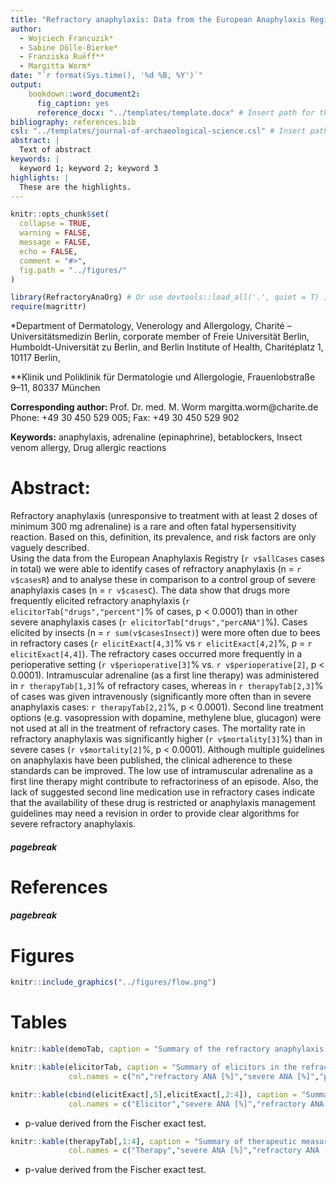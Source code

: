 ```yaml
---
title: "Refractory anaphylaxis: Data from the European Anaphylaxis Registry"
author:
  - Wojciech Francuzik*
  - Sabine Dölle-Bierke*
  - Franziska Ruëff**
  - Margitta Worm*
date: "`r format(Sys.time(), '%d %B, %Y')`"
output: 
    bookdown::word_document2:
      fig_caption: yes
      reference_docx: "../templates/template.docx" # Insert path for the DOCX file
bibliography: references.bib
csl: "../templates/journal-of-archaeological-science.csl" # Insert path for the bib-style
abstract: |
  Text of abstract
keywords: |
  keyword 1; keyword 2; keyword 3
highlights: |
  These are the highlights. 
---
```



<!-- This is the format for text comments that will be ignored during renderings. Do not put R code in these comments because it will not be ignored. -->

```r
knitr::opts_chunk$set(
  collapse = TRUE,
  warning = FALSE,
  message = FALSE,
  echo = FALSE,
  comment = "#>",
  fig.path = "../figures/"
)

library(RefractoryAnaOrg) # Or use devtools::load_all('.', quiet = T) if your code is in script files, rather than as functions in the `/R` diretory
require(magrittr)
```


*Department of Dermatology, Venerology and Allergology, Charité – Universitätsmedizin Berlin, corporate member of Freie Universität Berlin, Humboldt-Universität zu Berlin, and Berlin Institute of Health, Charitéplatz 1, 10117 Berlin,

**Klinik und Poliklinik für Dermatologie und Allergologie, Frauenlobstraße 9–11, 80337 München

**Corresponding author: **
Prof. Dr. med. M. Worm margitta.worm@charite.de
Phone: +49 30 450 529 005;	  Fax: +49 30 450 529 902


**Keywords:** 
anaphylaxis, adrenaline (epinaphrine), betablockers, Insect venom allergy, Drug allergic reactions


# Abstract: 
<!-- 350 Words unstructured -->
Refractory anaphylaxis (unresponsive to treatment with at least 2 doses of minimum 300 mg adrenaline) is a rare and often fatal hypersensitivity reaction. Based on this, definition, its prevalence, and risk factors are only vaguely described.  
Using the data from the European Anaphylaxis Registry (`r v$allCases` cases in total) we were able to identify cases of refractory anaphylaxis (n = `r v$casesR`) and to analyse these in comparison to a control group of severe anaphylaxis cases (n = `r v$casesC`).
The data show that drugs more frequently elicited refractory anaphylaxis (`r elicitorTab["drugs","percent"]`% of cases, p < 0.0001) than in other severe anaphylaxis cases (`r elicitorTab["drugs","percANA"]`%).  Cases elicited by insects (n = `r sum(v$casesInsect)`) were more often due to bees in refractory cases (`r elicitExact[4,3]`% vs `r elicitExact[4,2]`%, p = `r elicitExact[4,4]`). The refractory cases occurred more frequently in a perioperative setting (`r v$perioperative[3]`% vs. `r v$perioperative[2]`, p < 0.0001). Intramuscular adrenaline (as a first line therapy) was administered in `r therapyTab[1,3]`% of refractory cases, whereas in `r therapyTab[2,3]`% of cases was given intravenously (significantly more often than in severe anaphylaxis cases: `r therapyTab[2,2]`%, p < 0.0001). Second line treatment options (e.g. vasopression with dopamine, methylene blue, glucagon) were not used at all in the treatment of refractory cases. The mortality rate in refractory anaphylaxis was significantly higher (`r v$mortality[3]`%) than in severe cases (`r v$mortality[2]`%, p < 0.0001).
Although multiple guidelines on anaphylaxis have been published, the clinical adherence to these standards can be improved. The low use of intramuscular adrenaline as a first line therapy might contribute to refractoriness of an episode. Also, the lack of suggested second line medication use in refractory cases indicate that the availability of these drug is restricted or anaphylaxis management guidelines may need a revision in order to provide clear algorithms for severe refractory anaphylaxis. 

<!--
# Introduction: 
The mainstay of anaphylaxis management is the intramuscular dose of adrenaline, but in the most severe cases of anaphylaxis it might insufficient to restore a stable patient status. 

Refractory anaphylaxis (although the established definition is lacking) might be defined as anaphylaxis meeting the criteria by NIAID/FAAN [@Sampson2006] which is unresponsive to the treatment with at least 2 doses of minimum 300 mg adrenaline without the expected normalization of clinical symptoms. 

# Methods
We aimed to distinguish the prevalence of refractory anaphylaxis among anaphylaxis cases and factors which may increase the risk of a refractory anaphylaxis episode. 
Using the Data from the European Anaphylaxis Registry we selected cases where patients received at least two doses of adrenalin, and failed to recover adequately. The flowchart in figure \@ref(fig:flowchart) represents the detailed cases selection process. 

The final database consisted of `r sum(countries)` cases from `r length(countries)` countries: `r paste0(names(countries),": ",countries,collapse=", ")`.


# Results

## Demographics
The European Anaphylaxis Registry contained `r {data3[,"rANA"]=="yes"} %>% which %>% length` cases of refractory anaphylaxis and in `r {data3[,"rANA"]=="no"} %>% which %>% length` cases severe, non-refractory anaphlaxis was diagnosed. The mean age at the reaction was `r {data3$d_age[data3[,"rANA"]=="yes"]} %>% mean(na.rm=T) %>% signif(3)` ± `r data3$d_age[data3[,"rANA"]=="yes"] %>% sd(na.rm=T)` years, and did not differ from severe, non-refractory cases, p = `r t.test(data3$d_age[data3[,"rANA"]=="yes"],data3$d_age[data3[,"rANA"]=="no"])$p.value %>% signif(3)`). There were however significantly more cases of concomitant malignant diseases in the refractory anaphylaxis group. The demographic summary of refractory cases can be found in table \@ref(tab:demoTab).


## Elicitors
Refractory anaphylaxis was most commonly elicited by drugs (significantly more often than in severe, non-refractory cases), followed by food and insects (table \@ref(tab:elicitorTab)). 
The most common drugs eliciting anaphylaxis refractory to adrenaline were antibiotics and X-ray contrast medium. Insect-venom refractory cases were significantly more often elicited by bee-stings than severe, non-refractory cases, although the yellow-jacket-stings were most common in other anaphylaxis cases (\@ref(tab:elicitExact)). 

## Therapy
Adrenaline  iv. as a first-line treatment of anaphylaxis was significantly more often given in refractory cases (`r therapyTab[2,3]`% vs `r therapyTab[2,3]`%). 



# Discussion



# Conclusion

# Acknowledgements

<!-- The following line inserts a page break when the output is MS Word. For page breaks in PDF, use \newpage on its own line.  -->
##### pagebreak

# References 
<!-- The following line ensures the references appear here for the MS Word or HTML output files, rather than right at the end of the document (this will not work for PDF files):  -->
<div id="refs"></div>

##### pagebreak


# Figures

```r
knitr::include_graphics("../figures/flow.png")
```


# Tables

```r
knitr::kable(demoTab, caption = "Summary of the refractory anaphylaxis cases. ")
```

```r
knitr::kable(elicitorTab, caption = "Summary of elicitors in the refractory anaphylaxis cases and severe anaphylaxis cases as a control. ",
             col.names = c("n","refractory ANA [%]","severe ANA [%]","p value","Age","Male sex [%]","Perioperative [%]","Food allergy [%]"))
```


```r
knitr::kable(cbind(elicitExact[,5],elicitExact[,2:4]), caption = "Summary of elicitors in the refractory anaphylaxis cases and severe anaphylaxis cases as a control. ",
             col.names = c("Elicitor","severe ANA [%]","refractory ANA [%]","p value"))
```

* p-value derived from the Fischer exact test. 

```r
knitr::kable(therapyTab[,1:4], caption = "Summary of therapeutic measures in the refractory anaphylaxis cases and severe anaphylaxis cases as a control. ",
             col.names = c("Therapy","severe ANA [%]","refractory ANA [%]","p value"))
```

* p-value derived from the Fischer exact test. 



